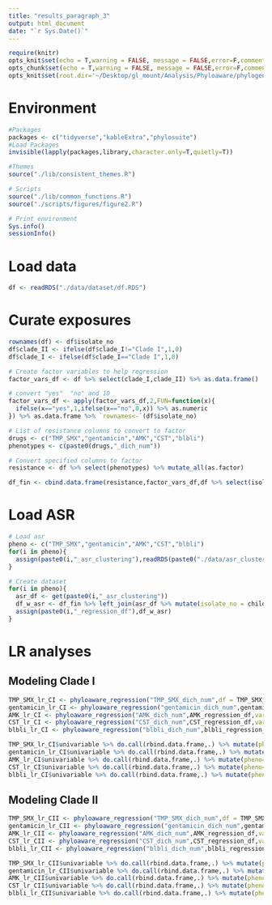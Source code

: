```yaml
---
title: "results_paragraph_3"
output: html_document
date: "`r Sys.Date()`"
---
```


```r
require(knitr)
opts_knit$set(echo = T,warning = FALSE, message = FALSE,error=F,comment=NA) 
opts_chunk$set(echo = T,warning = FALSE, message = FALSE,error=F,comment=NA)
opts_knit$set(root.dir='~/Desktop/gl_mount/Analysis/Phyloaware/phylogenetic-resistance-ms/')
```


# Environment
```r
#Packages
packages <- c("tidyverse","kableExtra","phylosuite")   
#Load Packages
invisible(lapply(packages,library,character.only=T,quietly=T))

#Themes
source("./lib/consistent_themes.R")

# Scripts
source("./lib/common_functions.R")
source("./scripts/figures/figure2.R")

# Print environment
Sys.info()
sessionInfo()
```
 
# Load data 
```r
df <- readRDS("./data/dataset/df.RDS")
```

# Curate exposures 
```r
rownames(df) <- df$isolate_no   
df$clade_II <- ifelse(df$clade_I!="Clade I",1,0)
df$clade_I <- ifelse(df$clade_I=="Clade I",1,0)

# Create factor variables to help regression 
factor_vars_df <- df %>% select(clade_I,clade_II) %>% as.data.frame()

# convert "yes"  "no" and 10
factor_vars_df <- apply(factor_vars_df,2,FUN=function(x){
  ifelse(x=="yes",1,ifelse(x=="no",0,x)) %>% as.numeric
}) %>% as.data.frame %>% `rownames<-`(df$isolate_no)

# List of resistance columns to convert to factor
drugs <- c("TMP_SMX","gentamicin","AMK","CST","blbli")
phenotypes <- c(paste0(drugs,"_dich_num"))

# Convert specified columns to factor
resistance <- df %>% select(phenotypes) %>% mutate_all(as.factor) 

df_fin <- cbind.data.frame(resistance,factor_vars_df,df %>% select(isolate_no,Patient_ID,Cx_date))
```

# Load ASR
```r
# Load asr
pheno <- c("TMP_SMX","gentamicin","AMK","CST","blbli")
for(i in pheno){
  assign(paste0(i,"_asr_clustering"),readRDS(paste0("./data/asr_clustering/",i,"_asr_clustering.RDS")))
}

# Create dataset
for(i in pheno){
  asr_df <- get(paste0(i,"_asr_clustering"))
  df_w_asr <- df_fin %>% left_join(asr_df %>% mutate(isolate_no = child_name))
  assign(paste0(i,"_regression_df"),df_w_asr)
}
```

# LR analyses 
## Modeling  Clade I
```r
TMP_SMX_lr_CI <- phyloaware_regression("TMP_SMX_dich_num",df = TMP_SMX_regression_df,variables = "clade_I",first_present = T,patient_id = 'Patient_ID',culture_date = "Cx_date",multivariable = F)
gentamicin_lr_CI <- phyloaware_regression("gentamicin_dich_num",gentamicin_regression_df,variables = "clade_I",first_present = T,patient_id = 'Patient_ID',culture_date = "Cx_date",multivariable = F)   
AMK_lr_CI <- phyloaware_regression("AMK_dich_num",AMK_regression_df,variables = "clade_I",first_present = T,patient_id = 'Patient_ID',culture_date = "Cx_date",multivariable = F)
CST_lr_CI <- phyloaware_regression("CST_dich_num",CST_regression_df,variables = "clade_I",first_present = T,patient_id = 'Patient_ID',culture_date = "Cx_date",multivariable = F)
blbli_lr_CI <- phyloaware_regression("blbli_dich_num",blbli_regression_df,variables ="clade_I",first_present = T,patient_id = 'Patient_ID',culture_date = "Cx_date",multivariable = F)  
```

```r
TMP_SMX_lr_CI$univariable %>% do.call(rbind.data.frame,.) %>% mutate(pheno="TMP-SMX")
gentamicin_lr_CI$univariable %>% do.call(rbind.data.frame,.) %>% mutate(pheno="Gentamicin")
AMK_lr_CI$univariable %>% do.call(rbind.data.frame,.) %>% mutate(pheno="Amikacin")
CST_lr_CI$univariable %>% do.call(rbind.data.frame,.) %>% mutate(pheno="Colistin")
blbli_lr_CI$univariable %>% do.call(rbind.data.frame,.) %>% mutate(pheno="BL/BLI")
```

## Modeling  Clade II
```r
TMP_SMX_lr_CII <- phyloaware_regression("TMP_SMX_dich_num",df = TMP_SMX_regression_df,variables = "clade_II",first_present = T,patient_id = 'Patient_ID',culture_date = "Cx_date",multivariable = F)
gentamicin_lr_CII <- phyloaware_regression("gentamicin_dich_num",gentamicin_regression_df,variables = "clade_II",first_present = T,patient_id = 'Patient_ID',culture_date = "Cx_date",multivariable = F)   
AMK_lr_CII <- phyloaware_regression("AMK_dich_num",AMK_regression_df,variables = "clade_II",first_present = T,patient_id = 'Patient_ID',culture_date = "Cx_date",multivariable = F)
CST_lr_CII <- phyloaware_regression("CST_dich_num",CST_regression_df,variables = "clade_II",first_present = T,patient_id = 'Patient_ID',culture_date = "Cx_date",multivariable = F)
blbli_lr_CII <- phyloaware_regression("blbli_dich_num",blbli_regression_df,variables ="clade_II",first_present = T,patient_id = 'Patient_ID',culture_date = "Cx_date",multivariable = F)  
```

```r
TMP_SMX_lr_CII$univariable %>% do.call(rbind.data.frame,.) %>% mutate(pheno="TMP-SMX")
gentamicin_lr_CII$univariable %>% do.call(rbind.data.frame,.) %>% mutate(pheno="Gentamicin")
AMK_lr_CII$univariable %>% do.call(rbind.data.frame,.) %>% mutate(pheno="Amikacin")
CST_lr_CII$univariable %>% do.call(rbind.data.frame,.) %>% mutate(pheno="Colistin")
blbli_lr_CII$univariable %>% do.call(rbind.data.frame,.) %>% mutate(pheno="BL/BLI")
```
